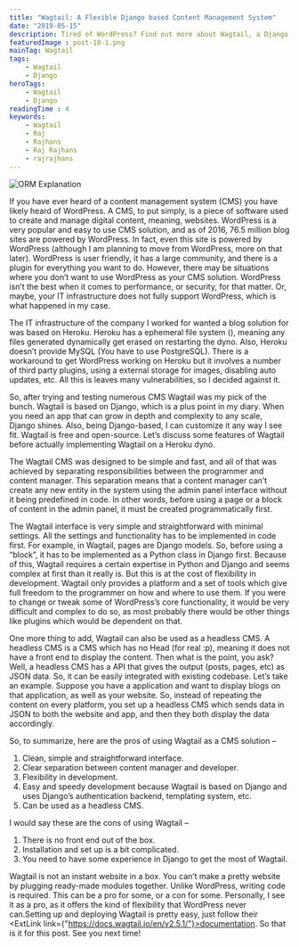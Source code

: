 ```yaml
---
title: "Wagtail: A Flexible Django based Content Management System"
date: "2019-05-15"
description: Tired of WordPress? Find out more about Wagtail, a Django based customizable Content Management System (CMS).
featuredImage : post-10-1.png
mainTag: Wagtail
tags:
    - Wagtail
    - Django
heroTags:
    - Wagtail
    - Django
readingTime : 4
keywords:
    - Wagtail
    - Raj
    - Rajhans
    - Raj Rajhans
    - rajrajhans
---
```


![ORM Explanation](post-10-2.png)

If you have ever heard of a content management system (CMS) you have likely heard of WordPress. A CMS, to put simply, is a piece of software used to create and manage digital content, meaning, websites. WordPress is a very popular and easy to use CMS solution, and as of 2016, 76.5 million blog sites are powered by WordPress. In fact, even this site is powered by WordPress (although I am planning to move from WordPress, more on that later). WordPress is user friendly, it has a large community, and there is a plugin for everything you want to do. However, there may be situations where you don’t want to use WordPress as your CMS solution. WordPress isn’t the best when it comes to performance, or security, for that matter. Or, maybe, your IT infrastructure does not fully support WordPress, which is what happened in my case.

The IT infrastructure of the company I worked for wanted a blog solution for was based on Heroku. Heroku has a ephemeral file system (), meaning any files generated dynamically get erased on restarting the dyno. Also, Heroku doesn’t provide MySQL (You have to use PostgreSQL). There is a workaround to get WordPress working on Heroku but it involves a number of third party plugins, using a external storage for images, disabling auto updates, etc. All this is leaves many vulnerabilities, so I decided against it.

So, after trying and testing numerous CMS <ExtLink link="https://wagtail.io/"> Wagtail </ExtLink> was my pick of the bunch. Wagtail is based on Django, which is a plus point in my diary. When you need an app that can grow in depth and complexity to any scale, Django shines. Also, being Django-based, I can customize it any way I see fit. Wagtail is free and open-source. Let’s discuss some features of Wagtail before actually implementing Wagtail on a Heroku dyno.

The Wagtail CMS was designed to be simple and fast, and all of that was achieved by separating responsibilities between the programmer and content manager. This separation means that a content manager can’t create any new entity in the system using the admin panel interface without it being predefined in code. In other words, before using a page or a block of content in the admin panel, it must be created programmatically first.

The Wagtail interface is very simple and straightforward with minimal settings. All the settings and functionality has to be implemented in code first. For example, in Wagtail, pages are Django models. So, before using a “block”, it has to be implemented as a Python class in Django first. Because of this, Wagtail requires a certain expertise in Python and Django and seems complex at first than it really is. But this is at the cost of flexibility in development. Wagtail only provides a platform and a set of tools which give full freedom to the programmer on how and where to use them. If you were to change or tweak some of WordPress’s core functionality, it would be very difficult and complex to do so, as most probably there would be other things like plugins which would be dependent on that.

One more thing to add, Wagtail can also be used as a headless CMS. A headless CMS is a CMS which has no Head (for real :p), meaning it does not have a front end to display the content. Then what is the point, you ask? Well, a headless CMS has a API that gives the output (posts, pages, etc) as JSON data. So, it can be easily integrated with existing codebase. Let’s take an example. Suppose you have a application and want to display blogs on that application, as well as your website. So, instead of repeating the content on every platform, you set up a headless CMS which sends data in JSON to both the website and app, and then they both display the data accordingly.

So, to summarize, here are the pros of using Wagtail as a CMS solution –
1. Clean, simple and straightforward interface.
2. Clear separation between content manager and developer.
3. Flexibility in development.
4. Easy and speedy development because Wagtail is based on Django and uses Django’s authentication backend, templating system, etc.
5. Can be used as a headless CMS.

I would say these are the cons of using Wagtail –
1. There is no front end out of the box.
2. Installation and set up is a bit complicated.
3. You need to have some experience in Django to get the most of Wagtail.

Wagtail is not an instant website in a box. You can’t make a pretty website by plugging ready-made modules together. Unlike WordPress, writing code is required. This can be a pro for some, or a con for some. Personally, I see it as a pro, as it offers the kind of flexibility that WordPress never can.Setting up and deploying Wagtail is pretty easy, just follow their <ExtLink link={"https://docs.wagtail.io/en/v2.5.1/"}>documentation</ExtLink>. So that is it for this post. See you next time!

